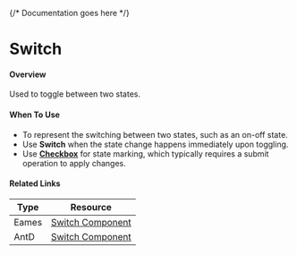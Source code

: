 

<Meta of={SwitchStories} />

{/* Documentation goes here */}

# Switch
#### Overview
Used to toggle between two states.

#### **When To Use**
- To represent the switching between two states, such as an on-off state.
- Use **Switch** when the state change happens immediately upon toggling.
- Use **[Checkbox](https://mparticle.github.io/aquarium/?path=/story/components-data-entry-checkbox--primary)** for state marking, which typically requires a submit operation to apply changes.

#### Related Links
| Type   | Resource |
| ------ | -------- |
| Eames  | [Switch Component](https://www.figma.com/design/veXnmignQnJz8StIq10VJ5/Eames-2.0---Foundations-%26-Components?node-id=396-12305&p=f&t=hGHFK3BQiEoVHZ6E-0) |
| AntD | [Switch Component](https://ant.design/components/switch) |

<Canvas meta={SwitchStories.default} />
